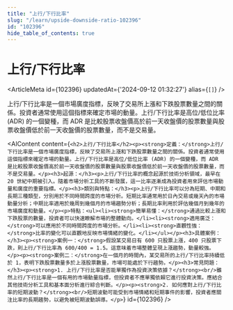 ```yaml
---
title: "上行/下行比率"
slug: "/learn/upside-downside-ratio-102396"
id: "102396"
hide_table_of_contents: true
---
```



# 上行/下行比率

<ArticleMeta id={102396} updatedAt={'2024-09-12 01:32:27'} alias={`[]`} />
<div className='border-solid border-b border-t-0 my-4 border-[var(--ifm-color-gray-300)]' />

上行/下行比率是一個市場廣度指標，反映了交易所上漲和下跌股票數量之間的關係。投資者通常使用這個指標來確定市場的動量。上行/下行比率是高位/低位比率 (ADR) 的一個變種，而 ADR 是比較股票收盤價高於前一天收盤價的股票數量與股票收盤價低於前一天收盤價的股票數量，而不是交易量。

<AIContent content={`<h2>上行/下行比率</h2><p><strong>定義：</strong>上行/下行比率是一個市場廣度指標，反映了交易所上漲和下跌股票數量之間的關係。投資者通常使用這個指標來確定市場的動量。上行/下行比率是高位/低位比率 (ADR) 的一個變種，而 ADR 是比較股票收盤價高於前一天收盤價的股票數量與股票收盤價低於前一天收盤價的股票數量，而不是交易量。</p><h3>起源：</h3><p>上行/下行比率的概念起源於技術分析領域，最早在 20 世紀中期被引入。隨着市場分析工具的不斷發展，這一比率逐漸成為投資者用來評估市場動量和廣度的重要指標。</p><h3>類別與特點：</h3><p>上行/下行比率可以分為短期、中期和長期三種類型，分別用於不同時間跨度的市場分析。短期比率通常用於日內交易或幾天內的市場動量分析；中期比率適用於幾周到幾個月的市場趨勢分析；長期比率則用於評估幾個月到幾年的市場廣度和動量。</p><p>特點：<ul><li><strong>簡單易懂：</strong>通過比較上漲和下跌股票的數量，投資者可以快速瞭解市場的整體動向。</li><li><strong>適用廣泛：</strong>可以應用於不同時間跨度的市場分析。</li><li><strong>直觀性強：</strong>比率的變化可以直觀地反映市場情緒的變化。</li></ul></p><h3>具體案例：</h3><p><strong>案例一：</strong>假設某交易日有 600 只股票上漲，400 只股票下跌，則上行/下行比率為 600/400 = 1.5。這意味着市場整體呈現上漲趨勢，動量較強。</p><p><strong>案例二：</strong>在一個月的時間內，某交易所的上行/下行比率持續低於 1，表明下跌股票數量多於上漲股票數量，市場可能處於下行趨勢。</p><h3>常見問題：</h3><p><strong>1. 上行/下行比率是否能單獨作為投資決策依據？</strong><br/>雖然上行/下行比率是一個有用的市場動量指標，但投資者不應單獨依賴它進行投資決策。應結合其他技術分析工具和基本面分析進行綜合判斷。</p><p><strong>2. 如何應對上行/下行比率的短期波動？</strong><br/>短期波動可能受到市場情緒和短期事件的影響，投資者應關注比率的長期趨勢，以避免被短期波動誤導。</p>`} id={102396} />
